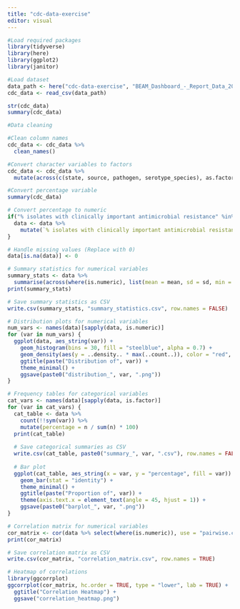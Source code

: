 ```yaml
---
title: "cdc-data-exercise"
editor: visual
---
```


```r
#Load required packages
library(tidyverse)
library(here)
library(ggplot2)
library(janitor)
```

```r
#Load dataset
data_path <- here("cdc-data-exercise", "BEAM_Dashboard_-_Report_Data_20250205.csv")
cdc_data <- read_csv(data_path)

str(cdc_data)
summary(cdc_data)
```

```r
#Data cleaning

#Clean column names
cdc_data <- cdc_data %>%
  clean_names()

#Convert character variables to factors
cdc_data <- cdc_data %>%
  mutate(across(c(state, source, pathogen, serotype_species), as.factor))

#Convert percentage variable 
summary(cdc_data)
```

```r
# Convert percentage to numeric
if("% isolates with clinically important antimicrobial resistance" %in% names(data)) {
  data <- data %>%
    mutate(`% isolates with clinically important antimicrobial resistance` = as.numeric(gsub("%", "", `% isolates with clinically important antimicrobial resistance`)) / 100)
}

# Handle missing values (Replace with 0)
data[is.na(data)] <- 0

# Summary statistics for numerical variables
summary_stats <- data %>%
  summarise(across(where(is.numeric), list(mean = mean, sd = sd, min = min, max = max, median = median), na.rm = TRUE))
print(summary_stats)

# Save summary statistics as CSV
write.csv(summary_stats, "summary_statistics.csv", row.names = FALSE)

# Distribution plots for numerical variables
num_vars <- names(data)[sapply(data, is.numeric)]
for (var in num_vars) {
  ggplot(data, aes_string(var)) +
    geom_histogram(bins = 30, fill = "steelblue", alpha = 0.7) +
    geom_density(aes(y = ..density.. * max(..count..)), color = "red", size = 1) +
    ggtitle(paste("Distribution of", var)) +
    theme_minimal() +
    ggsave(paste0("distribution_", var, ".png"))
}

# Frequency tables for categorical variables
cat_vars <- names(data)[sapply(data, is.factor)]
for (var in cat_vars) {
  cat_table <- data %>%
    count(!!sym(var)) %>%
    mutate(percentage = n / sum(n) * 100)
  print(cat_table)
  
  # Save categorical summaries as CSV
  write.csv(cat_table, paste0("summary_", var, ".csv"), row.names = FALSE)
  
  # Bar plot
  ggplot(cat_table, aes_string(x = var, y = "percentage", fill = var)) +
    geom_bar(stat = "identity") +
    theme_minimal() +
    ggtitle(paste("Proportion of", var)) +
    theme(axis.text.x = element_text(angle = 45, hjust = 1)) +
    ggsave(paste0("barplot_", var, ".png"))
}

# Correlation matrix for numerical variables
cor_matrix <- cor(data %>% select(where(is.numeric)), use = "pairwise.complete.obs")
print(cor_matrix)

# Save correlation matrix as CSV
write.csv(cor_matrix, "correlation_matrix.csv", row.names = TRUE)

# Heatmap of correlations
library(ggcorrplot)
ggcorrplot(cor_matrix, hc.order = TRUE, type = "lower", lab = TRUE) +
  ggtitle("Correlation Heatmap") +
  ggsave("correlation_heatmap.png")

```
